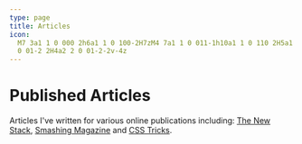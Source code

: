 ```yaml
---
type: page
title: Articles
icon:
  M7 3a1 1 0 000 2h6a1 1 0 100-2H7zM4 7a1 1 0 011-1h10a1 1 0 110 2H5a1 1 0 01-1-1zM2 11a2 2 0 012-2h12a2 2 0 012 2v4a2 2
  0 01-2 2H4a2 2 0 01-2-2v-4z
---
```



# Published Articles

Articles I've written for various online publications including: [The New Stack](https://thenewstack.io/),
[Smashing Magazine](https://www.smashingmagazine.com/) and [CSS Tricks](https://css-tricks.com/).

<AllArticles />
